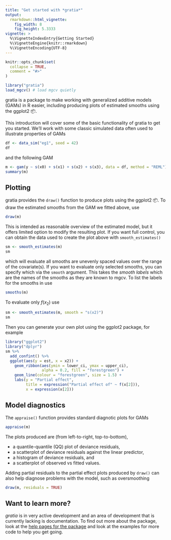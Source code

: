 ```yaml
---
title: "Get started with *gratia*"
output: 
  rmarkdown::html_vignette:
    fig_width: 8
    fig_height: 5.3333
vignette: >
  %\VignetteIndexEntry{Getting Started}
  %\VignetteEngine{knitr::rmarkdown}
  %\VignetteEncoding{UTF-8}
---
```


```r
knitr::opts_chunk$set(
  collapse = TRUE,
  comment = "#>"
)
```

```r
library("gratia")
load_mgcv() # load mgcv quietly
```

gratia is a package to make working with generalized additive models (GAMs) in R
easier, including producing plots of estimated smooths using the ggplot2
&#128230;.

This introduction will cover some of the basic functionality of gratia to get
you started. We'll work with some classic simulated data often used to
illustrate properties of GAMs

```r
df <- data_sim("eg1", seed = 42)
df
```

and the following GAM

```r
m <- gam(y ~ s(x0) + s(x1) + s(x2) + s(x3), data = df, method = "REML")
summary(m)
```

## Plotting

gratia provides the `draw()` function to produce plots using the ggplot2
&#128230;. To draw the estimated smooths from the GAM we fitted above, use

```r
draw(m)
```

This is intended as reasonable overview of the estimated model, but it offers
limited option to modify the resulting plot. If you want full control, you can
obtain the data used to create the plot above with `smooth_estimates()`

```r
sm <- smooth_estimates(m)
sm
```

which will evaluate all smooths are unevenly spaced values over the range of the
covariate(s). If you want to evaluate only selected smooths, you can specify
which via the `smooth` argument. This takes the *smooth labels* which are the
names of the smooths as they are known to mgcv. To list the labels for the
smooths in use
```r
smooths(m)
```
To evaluate only $f(x_2)$ use
```r
sm <- smooth_estimates(m, smooth = "s(x2)")
sm
```
Then you can generate your own plot using the ggplot2 package, for example
```r
library("ggplot2")
library("dplyr")
sm %>%
  add_confint() %>%
  ggplot(aes(y = est, x = x2)) +
    geom_ribbon(aes(ymin = lower_ci, ymax = upper_ci),
                alpha = 0.2, fill = "forestgreen") +
    geom_line(colour = "forestgreen", size = 1.5) +
    labs(y = "Partial effect",
         title = expression("Partial effect of" ~ f(x[2])),
         x = expression(x[2]))
```

## Model diagnostics

The `appraise()` function provides standard diagnotic plots for GAMs

```r
appraise(m)
```

The plots produced are (from left-to-right, top-to-bottom),

* a quantile-quantile (QQ) plot of deviance residuals,
* a scatterplot of deviance residuals against the linear predictor,
* a histogram of deviance residuals, and
* a scatterplot of observed vs fitted values.

Adding partial residuals to the partial effect plots produced by `draw()`
can also help diagnose problems with the model, such as oversmoothing
```r
draw(m, residuals = TRUE)
```

## Want to learn more?

*gratia* is in very active development and an area of development that is
currently lacking is documentation. To find out more about the package, look at
the [help pages for the package](https://gavinsimpson.github.io/gratia/reference/index.html)
and look at the examples for more code to help you get going.